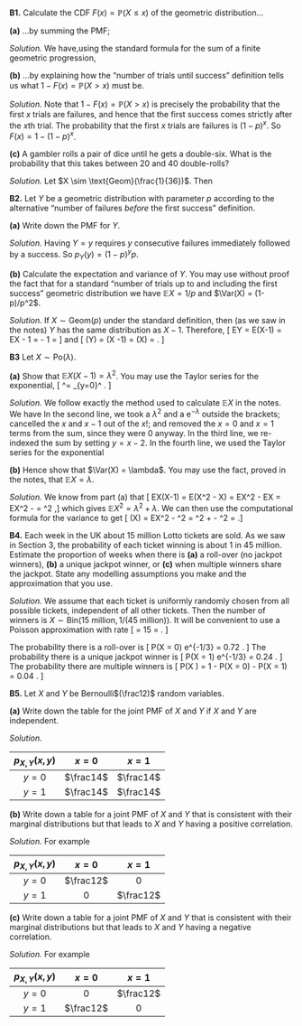 ::::: {.myq}
**B1.** Calculate the CDF $F(x) = \mathbb P(X \leq x)$ of the geometric distribution...

:::: {.subq}
**(a)** ...by summing the PMF;

::: {.myanswers data-latex=""}
*Solution.*
We have,using the standard formula for the sum of a finite geometric progression, 
\begin{align*}
F(x) &= \sum_{y = 1}^x p(y) \\
&= \sum_{y = 1}^x (1-p)^{y-1} p \\
&= \frac{p\big(1 - (1-p)^x\big)}{1 - (1-p)} \\
&= \frac{p\big(1 - (1-p)^x\big)}{p} \\
&= 1 - (1 - p)^x .
\end{align*}
:::
::::

:::: {.subq}
**(b)** ...by explaining how the "number of trials until success" definition tells us what $1 - F(x) = \mathbb P(X > x)$ must be.

::: {.myanswers data-latex=""}
*Solution.*
Note that $1 - F(x) = \mathbb P(X > x)$ is precisely the probability that the first $x$ trials are failures, and hence that the first success comes strictly after the $x$th trial. The probability that the first $x$ trials are failures is $(1-p)^x$. So $F(x) = 1 - (1-p)^x$.
:::
::::

:::: {.subq}
**(c)** A gambler rolls a pair of dice until he gets a double-six. What is the probability that this takes between 20 and 40 double-rolls?

::: {.myanswers data-latex=""}
*Solution.*
Let $X \sim \text{Geom}(\frac{1}{36})$. Then
\begin{align*}
\mathbb P(20 \leq X \leq 40) &= \mathbb P(X \leq 40) - \mathbb P(X \leq 19) \\
  &= F(40) - F(19) \\
  &= \bigg(1 - \big(1 - \tfrac{1}{36})^{40}\bigg) - \bigg(1 - \big(1 - \tfrac{1}{36})^{19}\bigg) \\
  &= 0.676 - 0.414 \\
  &= 0.261.
\end{align*}
:::
::::
:::::

::::: {.myq}
**B2.** Let $Y$ be a geometric distribution with parameter $p$ according to the alternative "number of failures *before* the first success" definition.

:::: {.subq}
**(a)** Write down the PMF for $Y$.

::: {.myanswers data-latex=""}
*Solution.* Having $Y = y$ requires $y$ consecutive failures immediately followed by a success. So $p_Y(y) = (1-p)^y p$.
:::
::::

:::: {.subq}
**(b)** Calculate the expectation and variance of $Y$. You may use without proof the fact that for a standard "number of trials up to and including the first success" geometric distribution we have $\mathbb EX = 1/p$ and $\Var(X) = (1-p)/p^2$.

::: {.myanswers data-latex=""}
*Solution.* If $X \sim \text{Geom}(p)$ under the standard definition, then (as we saw in the notes) $Y$ has the same distribution as $X -1$. Therefore,
\[ \mathbb EY = \mathbb E(X-1) = \mathbb EX - 1 = \frac{1}{p} - 1 = \frac{1-p}{p} \]
and
\[ \Var(Y) = \Var(X -1) = \Var(X) = \frac{1-p}{p^2} .  \]
:::
::::
:::::

::::: {.myq}
**B3** Let $X \sim \text{Po}(\lambda)$.

:::: {.subq}
**(a)** Show that $\mathbb EX(X-1) = \lambda^2$. You may use the Taylor series for the exponential,
\[ \mathrm{e}^\lambda = \sum_{y=0}^\infty \frac{\lambda^y}{y!} . \]

::: {.myanswers data-latex=""}
*Solution.*
We follow exactly the method used to calculate $\mathbb EX$ in the notes. We have
\begin{align*}
\mathbb EX(X-1) &= \sum_{x=0}^\infty x(x-1)\, \mathrm e^{-\lambda} \frac{\lambda^x}{x!} \\
  &= \lambda^2 \mathrm e^{-\lambda} \sum_{x=2}^\infty \frac{\lambda^{x-2}}{(x - 2)!} \\
  &= \lambda^2 \mathrm e^{-\lambda}\sum_{y=0}^\infty  \frac{\lambda^y}{y!} \\
  &= \lambda^2 \mathrm e^{-\lambda} \, \mathrm e^{\lambda} \\
  &= \lambda^2  .
\end{align*}
In the second line, we took a $\lambda^2$ and a $\mathrm e^{-\lambda}$ outside the brackets; cancelled the $x$ and $x-1$ out of the $x!$; and removed the $x = 0$ and $x = 1$ terms from the sum, since they were 0 anyway. In the third line, we re-indexed the sum by setting $y = x - 2$. In the fourth line, we used the Taylor series for the exponential
:::
::::

:::: {.subq}
**(b)** Hence show that $\Var(X) = \lambda$. You may use the fact, proved in the notes, that $\mathbb EX = \lambda$.

::: {.myanswers data-latex=""}
*Solution.* 
We know from part (a) that 
\[ \mathbb EX(X-1) = \mathbb E(X^2 - X) = \mathbb EX^2 - \mathbb EX = \mathbb EX^2 - \lambda = \lambda^2 ,\]
which gives $\mathbb EX^2 = \lambda^2 + \lambda$. We can then use the computational formula for the variance to get
\[ \Var(X) = \mathbb EX^2 - \lambda^2 = \lambda^2 + \lambda - \lambda^2 = \lambda .\]
:::
::::
:::::

:::: {.myq}
**B4.** Each week in the UK about 15 million Lotto tickets are sold. As we saw in Section 3, the probability of each ticket winning is about 1 in 45 million. Estimate the proportion of weeks when there is **(a)** a roll-over (no jackpot winners), **(b)** a unique jackpot winner, or **(c)** when multiple winners share the jackpot. State any modelling assumptions you make and the approximation that you use.

::: {.myanswers data-latex=""}
*Solution.*
We assume that each ticket is uniformly randomly chosen from all possible tickets, independent of all other tickets. Then the number of winners is $X \sim \text{Bin}(15 \text{ million}, 1/(45 \text{ million}))$.
It will be convenient to use a Poisson approximation with rate
\[ \lambda = 15 \text{ million} \times \frac{1}{45 \text{ million}} = \tfrac13 .  \]

The probability there is a roll-over is 
\[ \mathbb P(X = 0) \approx \mathrm e^{-1/3} = 0.72 . \]
The probability there is a unique jackpot winner is
\[ \mathbb P(X = 1) \approx \tfrac13 \mathrm e^{-1/3} = 0.24 . \]
The probability there are multiple winners is
\[ \mathbb P(X \geq 2) = 1 - \mathbb P(X = 0) - \mathbb P(X = 1) = 0.04  . \]
:::
::::

::::: {.myq}
**B5.** Let $X$ and $Y$ be Bernoulli$(\frac12)$ random variables.

:::: {.subq}
**(a)** Write down the table for the joint PMF of $X$ and $Y$ if $X$ and $Y$ are independent.

::: {.myanswers data-latex=""}
*Solution.* 

| $p_{X,Y}(x,y)$ | $x = 0$ | $x = 1$ |
|:---:|:---:|:---:|
| $y = 0$ | $\frac14$ | $\frac14$ |
| $y = 1$ | $\frac14$ | $\frac14$ |
:::
::::

:::: {.subq}
**(b)** Write down a table for a joint PMF of $X$ and $Y$ that is consistent with their marginal distributions but that leads to $X$ and $Y$ having a positive correlation.

::: {.myanswers data-latex=""}
*Solution.* For example

| $p_{X,Y}(x,y)$ | $x = 0$ | $x = 1$ |
|:---:|:---:|:---:|
| $y = 0$ | $\frac12$ | $0$ |
| $y = 1$ | $0$ | $\frac12$ |
:::
::::

:::: {.subq}
**(c)** Write down a table for a joint PMF of $X$ and $Y$ that is consistent with their marginal distributions but that leads to $X$ and $Y$ having a negative correlation.

::: {.myanswers data-latex=""}
*Solution.* For example

| $p_{X,Y}(x,y)$ | $x = 0$ | $x = 1$ |
|:---:|:---:|:---:|
| $y = 0$ | $0$ | $\frac12$ |
| $y = 1$ | $\frac12$ | $0$ |
:::
::::
:::::
